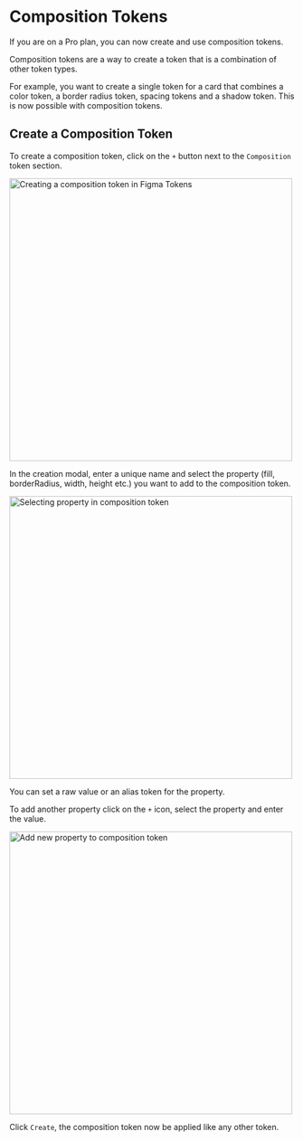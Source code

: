 # Composition Tokens 

If you are on a Pro plan, you can now create and use composition tokens.

Composition tokens are a way to create a token that is a combination of other token types.

For example, you want to create a single token for a card that combines a color token, a border radius token, spacing tokens and a shadow token. This is now possible with composition tokens.



<ReactPlayer
  muted
  width="100%"
  height="auto"
  loop
  playing
  controls
  url="/composition-tokens.MP4"
/>

## Create a Composition Token

To create a composition token, click on the `+` button next to the `Composition` token section. 

<img src='/composition-1.png' alt="Creating a composition token in Figma Tokens" width="500" />

In the creation modal, enter a unique name and select the property (fill, borderRadius, width, height etc.) you want to add to the composition token.

<img src='/composition-select-property.png' alt="Selecting property in composition token" width="500" />

You can set a raw value or an alias token for the property.

To add another property click on the `+` icon, select the property and enter the value.

<img src='/composition-add-property.png' alt="Add new property to composition token" width="500" />

Click `Create`, the composition token now be applied like any other token.

